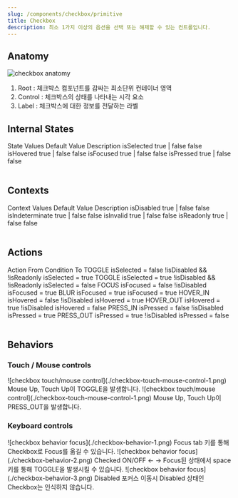 ```yaml
---
slug: /components/checkbox/primitive
title: Checkbox
description: 최소 1가지 이상의 옵션을 선택 또는 해제할 수 있는 컨트롤입니다.
---
```


## Anatomy

![checkbox anatomy](./checkbox-anatomy.png)

1. Root : 체크박스 컴포넌트를 감싸는 최소단위 컨테이너 영역
2. Control : 체크박스의 상태를 나타내는 시각 요소
3. Label : 체크박스에 대한 정보를 전달하는 라벨

## Internal States

<Table>
  <TableHead>
    <TableRow>
      <TableData>State</TableData>
      <TableData>Values</TableData>
      <TableData>Default Value</TableData>
      <TableData>Description</TableData>
    </TableRow>
  </TableHead>
  <TableBody>
    <TableRow>
      <TableData>isSelected</TableData>
      <TableData>true | false</TableData>
      <TableData>false</TableData>
      <TableData></TableData>
    </TableRow>
    <TableRow>
      <TableData>isHovered</TableData>
      <TableData>true | false</TableData>
      <TableData>false</TableData>
      <TableData></TableData>
    </TableRow>
    <TableRow>
      <TableData>isFocused</TableData>
      <TableData>true | false</TableData>
      <TableData>false</TableData>
      <TableData></TableData>
    </TableRow>
    <TableRow>
      <TableData>isPressed</TableData>
      <TableData>true | false</TableData>
      <TableData>false</TableData>
      <TableData></TableData>
    </TableRow>
  </TableBody>
</Table>

## Contexts

<Table>
  <TableHead>
    <TableRow>
      <TableData>Context</TableData>
      <TableData>Values</TableData>
      <TableData>Default Value</TableData>
      <TableData>Description</TableData>
    </TableRow>
  </TableHead>
  <TableBody>
    <TableRow>
      <TableData>isDisabled</TableData>
      <TableData>true | false</TableData>
      <TableData>false</TableData>
      <TableData></TableData>
    </TableRow>
    <TableRow>
      <TableData>isIndeterminate</TableData>
      <TableData>true | false</TableData>
      <TableData>false</TableData>
      <TableData></TableData>
    </TableRow>
    <TableRow>
      <TableData>isInvalid</TableData>
      <TableData>true | false</TableData>
      <TableData>false</TableData>
      <TableData></TableData>
    </TableRow>
    <TableRow>
      <TableData>isReadonly</TableData>
      <TableData>true | false</TableData>
      <TableData>false</TableData>
      <TableData></TableData>
    </TableRow>
  </TableBody>
</Table>

## Actions

<Table>
  <TableHead>
    <TableRow>
      <TableData>Action</TableData>
      <TableData>From</TableData>
      <TableData>Condition</TableData>
      <TableData>To</TableData>
    </TableRow>
  </TableHead>
  <TableBody>
    <TableRow>
      <TableData>TOGGLE</TableData>
      <TableData>isSelected = false</TableData>
      <TableData>!isDisabled && !isReadonly</TableData>
      <TableData>isSelected = true</TableData>
    </TableRow>
    <TableRow>
      <TableData>TOGGLE</TableData>
      <TableData>isSelected = true</TableData>
      <TableData>!isDisabled && !isReadonly</TableData>
      <TableData>isSelected = false</TableData>
    </TableRow>
    <TableRow>
      <TableData>FOCUS</TableData>
      <TableData>isFocused = false</TableData>
      <TableData>!isDisabled</TableData>
      <TableData>isFocused = true</TableData>
    </TableRow>
    <TableRow>
      <TableData>BLUR</TableData>
      <TableData>isFocused = true</TableData>
      <TableData></TableData>
      <TableData>isFocused = true</TableData>
    </TableRow>
    <TableRow>
      <TableData>HOVER_IN</TableData>
      <TableData>isHovered = false</TableData>
      <TableData>!isDisabled</TableData>
      <TableData>isHovered = true</TableData>
    </TableRow>
    <TableRow>
      <TableData>HOVER_OUT</TableData>
      <TableData>isHovered = true</TableData>
      <TableData>!isDisabled</TableData>
      <TableData>isHovered = false</TableData>
    </TableRow>
    <TableRow>
      <TableData>PRESS_IN</TableData>
      <TableData>isPressed = false</TableData>
      <TableData>!isDisabled</TableData>
      <TableData>isPressed = true</TableData>
    </TableRow>
    <TableRow>
      <TableData>PRESS_OUT</TableData>
      <TableData>isPressed = true</TableData>
      <TableData>!isDisabled</TableData>
      <TableData>isPressed = false</TableData>
    </TableRow>
  </TableBody>
</Table>

## Behaviors

### Touch / Mouse controls

<FullCard>
  <FullCardImageCell>
    ![checkbox touch/mouse control](./checkbox-touch-mouse-control-1.png)
  </FullCardImageCell>
  <FullCardDescription>
    Mouse Up, Touch Up이 TOGGLE을 발생합니다.
  </FullCardDescription>
</FullCard>

<FullCard>
  <FullCardImageCell>
    ![checkbox touch/mouse control](./checkbox-touch-mouse-control-1.png)
  </FullCardImageCell>
  <FullCardDescription>
    Mouse Up, Touch Up이 PRESS_OUT을 발생합니다.
  </FullCardDescription>
</FullCard>

<br />

### Keyboard controls

<HalfCard>
  <HalfCardImageCell>
    ![checkbox behavior focus](./checkbox-behavior-1.png)
  </HalfCardImageCell>
  <HalfCardDescriptionCell>
    <HalfCardDescriptionTitle>Focus</HalfCardDescriptionTitle>
    <HalfCardDescription>
      <Keyboard>tab</Keyboard> 키를 통해 Checkbox로 Focus를 옮길 수 있습니다.
    </HalfCardDescription>
  </HalfCardDescriptionCell>
</HalfCard>

<HalfCard>
  <HalfCardImageCell>
    ![checkbox behavior focus](./checkbox-behavior-2.png)
  </HalfCardImageCell>
  <HalfCardDescriptionCell>
    <HalfCardDescriptionTitle>Checked ON/OFF</HalfCardDescriptionTitle>
    <HalfCardDescription>
      <Keyboard>←</Keyboard>
      <Keyboard>→</Keyboard> Focus된 상태에서 <Keyboard>space</Keyboard>
      키를 통해 TOGGLE을 발생시킬 수 있습니다.
    </HalfCardDescription>
  </HalfCardDescriptionCell>
</HalfCard>

<HalfCard>
  <HalfCardImageCell>
    ![checkbox behavior focus](./checkbox-behavior-3.png)
  </HalfCardImageCell>
  <HalfCardDescriptionCell>
    <HalfCardDescriptionTitle>Disabled</HalfCardDescriptionTitle>
    <HalfCardDescription>
      포커스 이동시 Disabled 상태인 Checkbox는 인식하지 않습니다.
    </HalfCardDescription>
  </HalfCardDescriptionCell>
</HalfCard>

